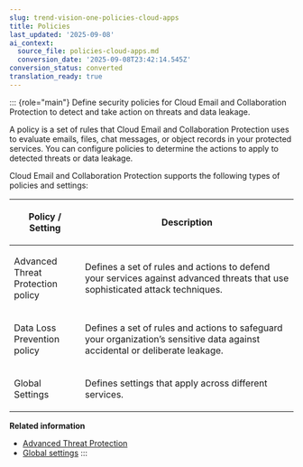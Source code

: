 ```yaml
---
slug: trend-vision-one-policies-cloud-apps
title: Policies
last_updated: '2025-09-08'
ai_context:
  source_file: policies-cloud-apps.md
  conversion_date: '2025-09-08T23:42:14.545Z'
conversion_status: converted
translation_ready: true
---
```


::: {role="main"}
Define security policies for Cloud Email and Collaboration Protection to detect and take action on threats and data leakage.

A policy is a set of rules that Cloud Email and Collaboration Protection uses to evaluate emails, files, chat messages, or object records in your protected services. You can configure policies to determine the actions to apply to detected threats or data leakage.

Cloud Email and Collaboration Protection supports the following types of policies and settings:

<table>
<colgroup>
<col style="width: 25%" />
<col style="width: 75%" />
</colgroup>
<thead>
<tr>
<th><p>Policy / Setting</p></th>
<th><p>Description</p></th>
</tr>
</thead>
<tbody>
<tr>
<td><p>Advanced Threat Protection policy</p></td>
<td><p>Defines a set of rules and actions to defend your services against advanced threats that use sophisticated attack techniques.</p></td>
</tr>
<tr>
<td><p>Data Loss Prevention policy</p></td>
<td><p>Defines a set of rules and actions to safeguard your organization’s sensitive data against accidental or deliberate leakage.</p></td>
</tr>
<tr>
<td><p>Global Settings</p></td>
<td><p>Defines settings that apply across different services.</p></td>
</tr>
</tbody>
</table>

**Related information**

- [Advanced Threat Protection](advanced-threat-protection.mdx)
- [Global settings](global-settings-cloud-apps.mdx)
:::
